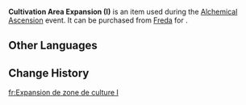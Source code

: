 {{Item Infobox
|id           = 120815
|image        = Item Cultivation Area Expansion (I).png
|type         = 
|group        = Event Items
|description  = Adds another area for cultivating ingredients.
|source1      = [[Freda]]
|event        = Alchemical Ascension
}}
'''Cultivation Area Expansion (I)''' is an item used during the [[Alchemical Ascension]] event. It can be purchased from [[Freda]] for {{Item|Funds|x=400}}.

==Other Languages==
{{Other Languages|default_hidden=1
|en      = Cultivation Area Expansion (I)
|zhs     = 培育区域扩展・其一
|zhs_rm  = 
|zht     = 培育區域擴充套件・其一
|zht_rm  = 
|ja      = 栽培エリア拡張・Ⅰ
|ja_rm   = Saibai Eria Kakuchou - Ichi
|ko      = 재배 구역 확장・I
|ko_rm   = 
|es      = Macetero (I)
|fr      = Expansion de zone de culture I
|ru      = Расширение области культивации I
|th      = ส่วนขยายพื้นที่เพาะปลูก 1
|th_rm   = 
|vi      = Mở Rộng Canh Tác I
|de      = Erweiterung des Anbaubereichs I
|id      = Perluasan Area Budi Daya (I)
|pt      = Expansão da Área de Cultivo (I)
|tr      = Yetiştirme Alanı Genişlemesi (I)
|it      = Espansione area di coltivazione (I)
}}

==Change History==
{{Change History|4.5}}

[[fr:Expansion de zone de culture I]]